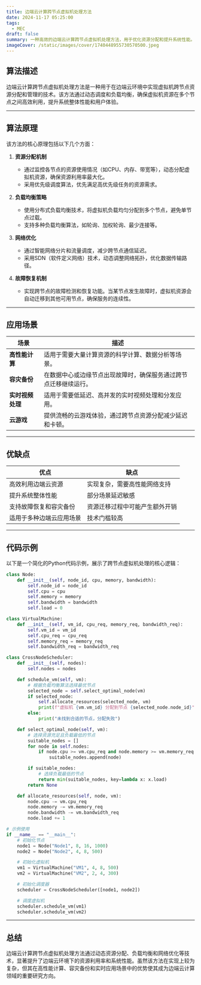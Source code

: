 ```yaml
---
title: 边端云计算跨节点虚拟机处理方法
date: 2024-11-17 05:25:00
tags:
  - MEC
draft: false
summary: 一种高效的边端云计算跨节点虚拟机处理方法，用于优化资源分配和提升系统性能。
imageCover: /static/images/cover/1740448955730570500.jpeg
---
```


## 算法描述

边端云计算跨节点虚拟机处理方法是一种用于在边端云环境中实现虚拟机跨节点资源分配和管理的技术。该方法通过动态调度和负载均衡，确保虚拟机资源在多个节点之间高效利用，提升系统整体性能和用户体验。

---

## 算法原理

该方法的核心原理包括以下几个方面：

1. **资源分配机制**

   - 通过监控各节点的资源使用情况（如CPU、内存、带宽等），动态分配虚拟机资源，确保资源利用率最大化。
   - 采用优先级调度算法，优先满足高优先级任务的资源需求。

2. **负载均衡策略**

   - 使用分布式负载均衡技术，将虚拟机负载均匀分配到多个节点，避免单节点过载。
   - 支持多种负载均衡算法，如轮询、加权轮询、最少连接等。

3. **网络优化**

   - 通过智能网络分片和流量调度，减少跨节点通信延迟。
   - 采用SDN（软件定义网络）技术，动态调整网络拓扑，优化数据传输路径。

4. **故障恢复机制**
   - 实现跨节点的故障检测和恢复功能。当某节点发生故障时，虚拟机资源会自动迁移到其他可用节点，确保服务的连续性。

---

## 应用场景

| **场景**         | **描述**                                                         |
| ---------------- | ---------------------------------------------------------------- |
| **高性能计算**   | 适用于需要大量计算资源的科学计算、数据分析等场景。               |
| **容灾备份**     | 在数据中心或边缘节点出现故障时，确保服务通过跨节点迁移继续运行。 |
| **实时视频处理** | 适用于需要低延迟、高并发的实时视频处理和分发应用。               |
| **云游戏**       | 提供流畅的云游戏体验，通过跨节点资源分配减少延迟和卡顿。         |

---

## 优缺点

| **优点**                 | **缺点**                       |
| ------------------------ | ------------------------------ |
| 高效利用边端云资源       | 实现复杂，需要高性能网络支持   |
| 提升系统整体性能         | 部分场景延迟敏感               |
| 支持故障恢复和容灾备份   | 资源迁移过程中可能产生额外开销 |
| 适用于多种边端云应用场景 | 技术门槛较高                   |

---

## 代码示例

以下是一个简化的Python代码示例，展示了跨节点虚拟机处理的核心逻辑：

```python
class Node:
    def __init__(self, node_id, cpu, memory, bandwidth):
        self.node_id = node_id
        self.cpu = cpu
        self.memory = memory
        self.bandwidth = bandwidth
        self.load = 0

class VirtualMachine:
    def __init__(self, vm_id, cpu_req, memory_req, bandwidth_req):
        self.vm_id = vm_id
        self.cpu_req = cpu_req
        self.memory_req = memory_req
        self.bandwidth_req = bandwidth_req

class CrossNodeScheduler:
    def __init__(self, nodes):
        self.nodes = nodes

    def schedule_vm(self, vm):
        # 根据负载均衡算法选择最优节点
        selected_node = self.select_optimal_node(vm)
        if selected_node:
            self.allocate_resources(selected_node, vm)
            print(f"虚拟机 {vm.vm_id} 分配到节点 {selected_node.node_id}")
        else:
            print("未找到合适的节点，分配失败")

    def select_optimal_node(self, vm):
        # 选择资源充足且负载最低的节点
        suitable_nodes = []
        for node in self.nodes:
            if node.cpu >= vm.cpu_req and node.memory >= vm.memory_req and node.bandwidth >= vm.bandwidth_req:
                suitable_nodes.append(node)

        if suitable_nodes:
            # 选择负载最低的节点
            return min(suitable_nodes, key=lambda x: x.load)
        return None

    def allocate_resources(self, node, vm):
        node.cpu -= vm.cpu_req
        node.memory -= vm.memory_req
        node.bandwidth -= vm.bandwidth_req
        node.load += 1

# 示例使用
if __name__ == "__main__":
    # 初始化节点
    node1 = Node("Node1", 8, 16, 1000)
    node2 = Node("Node2", 4, 8, 500)

    # 初始化虚拟机
    vm1 = VirtualMachine("VM1", 4, 8, 500)
    vm2 = VirtualMachine("VM2", 2, 4, 300)

    # 初始化调度器
    scheduler = CrossNodeScheduler([node1, node2])

    # 调度虚拟机
    scheduler.schedule_vm(vm1)
    scheduler.schedule_vm(vm2)
```

---

## 总结

边端云计算跨节点虚拟机处理方法通过动态资源分配、负载均衡和网络优化等技术，显著提升了边端云环境下的资源利用率和系统性能。虽然该方法在实现上较为复杂，但其在高性能计算、容灾备份和实时应用场景中的优势使其成为边端云计算领域的重要研究方向。
